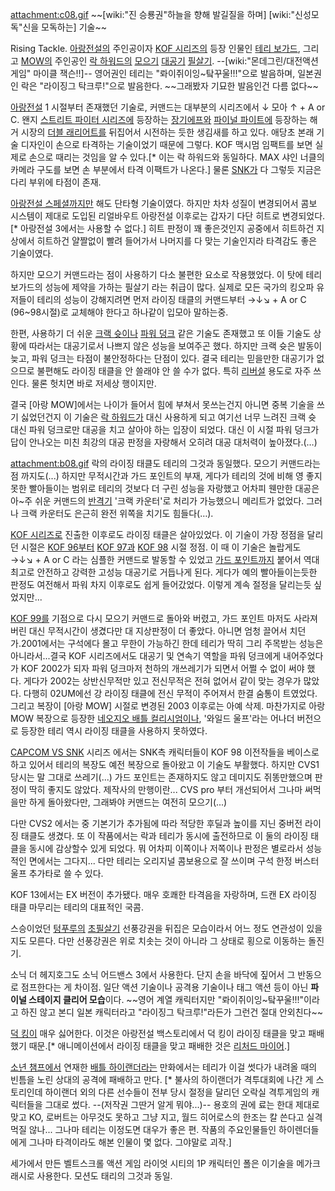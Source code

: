attachment:c08.gif
~~[wiki:"진 승룡권"하늘을 향해 발길질을 하며] [wiki:"신성모독"신을 모독하는] 기술~~

Rising Tackle. [[아랑전설]]의 주인공이자 [[KOF 시리즈]]의 등장 인물인 [[테리 보가드]], 그리고 [[MOW]]의 주인공인 [[락 하워드]]의 [[모으기]] [[대공기]] [[필살기]]. --[wiki:"몬데그린/대전액션게임" 마이클 잭슨!!]-- 영어권인 테리는 "롸이쥐이잉~탘꾸울!!!"으로 발음하며, 일본권인 락은 "라이징그 탁크루!"으로 발음한다. ~~그래봤자 기묘한 발음인건 다름 없다~~

[[아랑전설]] 1 시절부터 존재했던 기술로, 커맨드는 대부분의 시리즈에서 ↓ 모아 ↑ + A or C. 왠지 [[스트리트 파이터 시리즈]]에 등장하는 [[장기에프]]와 [[파이널 파이트]]에 등장하는 해거 시장의 [[더블 래리어트]]를 뒤집어서 시전하는 듯한 생김새를 하고 있다. 애당초 본래 기술 디자인이 손으로 타격하는 기술이었기 때문에 그렇다. KOF 맥시멈 임팩트를 보면 실제로 손으로 때리는 것임을 알 수 있다.[* 이는 락 하워드와 동일하다. MAX 샤인 너클의 카메라 구도를 보면 손 부분에서 타격 이팩트가 나온다.] 물론 [[SNK]]가 다 그렇듯 지금은 다리 부위에 타점이 존재.

[[아랑전설 스페셜]]까지만 해도 단타형 기술이였다. 하지만 차차 성질이 변경되어서 콤보 시스템이 제대로 도입된 리얼바우트 아랑전설 이후로는 갑자기 다단 히트로 변경되었다.[* 아랑전설 3에서는 사용할 수 없다.] 히트 판정이 꽤 좋은것인지 공중에서 히트하건 지상에서 히트하건 얄짤없이 빨려 들어가서 나머지를 다 맞는 기술인지라 타격감도 좋은 기술이였다.

하지만 모으기 커맨드라는 점이 사용하기 다소 불편한 요소로 작용했었다. 이 탓에 테리 보가드의 성능에 제약을 가하는 필살기 라는 취급이 많다. 실제로 모든 국가의 킹오파 유저들이 테리의 성능이 강해지려면 먼저 라이징 태클의 커맨드부터 →↓↘ + A or C (96~98시절)로 교체해야 한다고 하나같이 입모아 말하는중. 

한편, 사용하기 더 쉬운 [[크랙 슛]]이나 [[파워 덩크]] 같은 기술도 존재했고 또 이들 기술도 상황에 따라서는 대공기로서 나쁘지 않은 성능을 보여주곤 했다. 하지만 크랙 슛은 발동이 늦고, 파워 덩크는 타점이 불안정하다는 단점이 있다. 결국 테리는 믿을만한 대공기가 없으므로 불편해도 라이징 태클을 안 쓸래야 안 쓸 수가 없다. 특히 [[리버설]] 용도로 자주 쓰인다. 물론 헛치면 바로 저세상 행이지만.

결국 [아랑 MOW]에서는 나이가 들어서 힘에 부쳐서 못쓰는건지 아니면 중복 기술을 쓰기 싫었던건지 이 기술은 [[락 하워드]]가 대신 사용하게 되고 여기선 너무 느려진 크랙 슛 대신 파워 덩크로만 대공을 치고 살아야 하는 입장이 되었다. 대신 이 시절 파워 덩크가 답이 안나오는 미친 최강의 대공 판정을 자랑해서 오히려 대공 대처력이 높아졌다.(…)

attachment:b08.gif
락의 라이징 태클도 테리의 그것과 동일했다. 모으기 커맨드라는 점 까지도(...) 하지만 무적시간과 가드 포인트의 부재, 게다가 테리의 것에 비해 영 좋지못한 빨아들이는 범위로 테리의 것보다 더 구린 성능을 자랑했고 어차피 웬만한 대공은 아~주 쉬운 커맨드의 [[반격기]] '크랙 카운터'로 처리가 가능했으니 메리트가 없었다. 그러나 크랙 카운터도 은근히 완전 위쪽을 치기도 힘들다(…).

[[KOF 시리즈]]로 진출한 이후로도 라이징 태클은 살아있었다. 이 기술이 가장 정점을 달리던 시절은 [[KOF 96]]부터 [[KOF 97]]과 [[KOF 98]] 시절 정점. 이 때 이 기술은 놀랍게도 →↓↘ + A or C 라는 심플한 커맨드로 발동할 수 있었고 [[가드 포인트]]까지 붙어서 역대 최고로 안전하고 강력한 고성능 대공기로 거듭나게 된다. 게다가 예의 빨아들이는듯한 판정도 여전해서 파워 차지 이후로도 쉽게 들어갔었다. 이렇게 계속 절정을 달리는듯 싶었지만... 

[[KOF 99]]를 기점으로 다시 모으기 커맨드로 돌아와 버렸고, 가드 포인트 마저도 사라져 버린 대신 무적시간이 생겼다만 대 지상판정이 더 좋았다. 아니면 엄청 끌어서 치던가.2001에서는 구석에다 몰고 무한이 가능하긴 한데 테리가 딱히 그리 주목받는 성능은 아니라서...결국 KOF 시리즈에서도 대공기 및 연속기 역할을 파워 덩크에게 내어주었다가 KOF 2002가 되자 파워 덩크마저 천하의 개쓰레기가 되면서 어쩔 수 없이 써야 했다. 게다가 2002는 상반신무적만 있고 전신무적은 전혀 없어서 같이 맞는 경우가 많았다. 다행히 02UM에선 강 라이징 태클에 전신 무적이 주어져서 한결 숨통이 트였었다. 그리고 복장이 [아랑 MOW] 시절로 변경된 2003 이후로는 아예 삭제. 마찬가지로 아랑 MOW 복장으로 등장한 [[네오지오 배틀 컬리시엄]]이나, '와일드 울프'라는 어나더 버전으로 등장한 테리 역시 라이징 태클을 사용하지 못하였다. 

[[CAPCOM VS SNK]] 시리즈 에서는 SNK측 캐릭터들이 KOF 98 이전작들을 베이스로 하고 있어서 테리의 복장도 예전 복장으로 돌아왔고 이 기술도 부활했다. 하지만 CVS1 당시는 말 그대로 쓰레기(...) 가드 포인트는 존재하지도 않고 데미지도 쥐똥만했으며 판정이 딱히 좋지도 않았다. 제작사의 만행이란... CVS pro 부터 개선되어서 그나마 써먹을만 하게 돌아왔다만, 그래봐야 커맨드는 여전히 모으기(...) 

다만 CVS2 에서는 중 기본기가 추가됨에 따라 적당한 후딜과 높이를 지닌 중버전 라이징 태클도 생겼다. 또 이 작품에서는 락과 테리가 동시에 출전하므로 이 둘의 라이징 태클을 동시에 감상할수 있게 되었다. 뭐 어차피 이쪽이나 저쪽이나 판정은 별로라서 성능적인 면에서는 그다지... 다만 테리는 오리지널 콤보용으로 잘 쓰이며 구석 한정 버스터 울프 추가타로 쓸 수 있다.

KOF 13에서는 EX 버전이 추가됐다. 매우 호쾌한 타격음을 자랑하며, 드캔 EX 라이징 태클 마무리는 테리의 대표적인 국콤.

스승이었던 [[텅푸루]]의 [[초필살기]] 선풍강권을 뒤집은 모습이라서 어느 정도 연관성이 있을지도 모른다. 다만 선풍강권은 위로 치솟는 것이 아니라 그 상태로 횡으로 이동하는 돌진기.

소닉 더 헤지호그도 소닉 어드밴스 3에서 사용한다. 단지 손을 바닥에 짚어서 그 반동으로 점프한다는 게 차이점. 일단 액션 기술이나 공격용 기술이나 태그 액션 등이 아닌 '''파이널 스테이지 클리어 모습'''이다. ~~영어 계열 캐릭터지만 "롸이쥐이잉~탘꾸울!!!"이라고 하진 않고 본디 일본 캐릭터라고 "라이징그 탁크루!"라든가 그런건 절대 안외친다~~

[[덕 킹]]이 매우 싫어한다. 이것은 아랑전설 백스토리에서 덕 킹이 라이징 태클을 맞고 패배했기 때문.[* 애니메이션에서 라이징 태클을 맞고 패배한 것은 [[리처드 마이어]].]

[[소년 챔프]]에서 연재한 [[배틀 하이랜더]]라는 만화에서는 테리가 이걸 썻다가 내려올 때의 빈틈을 노린 상대의 공격에 패배하고 만다. [* 불사의 하이랜더가 격투대회에 나간 게 스토리인데 하이랜더 외의 다른 선수들이 전부 당시 절정을 달리던 오락실 격투게임의 캐릭터들을 그대로 썼다. --(저작권 그딴거 알게 뭐야...)-- 용호의 권에 료는 한대 제대로 맞고 KO, 로버트는 아무것도 못하고 그냥 지고, 월드 히어로스의 한조는 칼 쓴다고 실격먹질 않나... 그나마 테리는 이정도면 대우가 좋은 편. 작품의 주요인물들인 하이렌더들에게 그나마 타격이라도 해본 인물이 몇 없다. 그야말로 괴작.]

세가에서 만든 벨트스크롤 액션 게임 라이엇 시티의 1P 캐릭터인 폴은 이기술을 메가크래시로 사용한다. 모션도 태리의 그것과 동일.  
